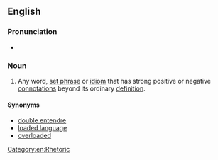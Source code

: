 ==English==

===Pronunciation===
* {{audio|En-au-loaded word.ogg|Audio (AU)|lang=en}}

===Noun===
{{en-noun}}

# {{lb|en|idiomatic|linguistics}} Any word, [[set phrase]] or [[idiom]] that has strong positive or negative [[connotation]]s beyond its ordinary [[definition]].

====Synonyms====
* [[double entendre]] {{qualifier|usually sexual or risque}}
* [[loaded language]] {{qualifier|multiple loaded words used in combination}}
* [[overloaded]] {{qualifier|having multiple meanings}}

[[Category:en:Rhetoric]]